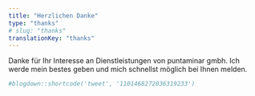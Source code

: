 ```yaml
---
title: "Herzlichen Danke"
type: "thanks"
# slug: "thanks"
translationKey: "thanks"
---
```


Danke für Ihr Interesse an Dienstleistungen von puntaminar gmbh. Ich werde mein bestes geben und mich schnellst möglich bei Ihnen melden.

```r
#blogdown::shortcode('tweet', '1101468272036319233')
```
